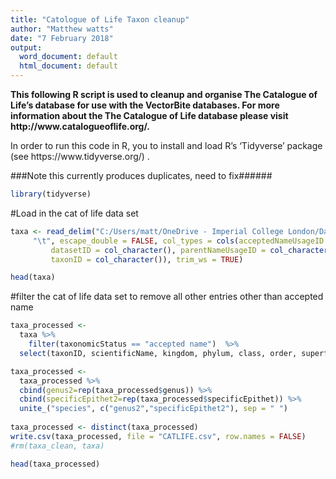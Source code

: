 ```yaml
---
title: "Catologue of Life Taxon cleanup"
author: "Matthew watts"
date: "7 February 2018"
output:
  word_document: default
  html_document: default
---
```


**This following R script is used to cleanup and organise The Catalogue of Life's database for use with the VectorBite databases. For more information about the The Catalogue of Life database please visit http://www.catalogueoflife.org/. **

In order to run this code in R, you to install and load R's 'Tidyverse' package (see https://www.tidyverse.org/) . 


###Note this currently produces duplicates, need to fix######

```r

library(tidyverse)

```



#Load in the cat of life data set
```r
taxa <- read_delim("C:/Users/matt/OneDrive - Imperial College London/DataSets/Taxonomy/CatelogueOfLife/archive-kingdom-animalia-bl3/taxa.txt", 
     "\t", escape_double = FALSE, col_types = cols(acceptedNameUsageID = col_character(), 
         datasetID = col_character(), parentNameUsageID = col_character(), 
         taxonID = col_character()), trim_ws = TRUE)

```

```r

head(taxa)

```


#filter the cat of life data set to remove all other entries other than accepted name


```r

taxa_processed <- 
  taxa %>%
    filter(taxonomicStatus == "accepted name")  %>%
  select(taxonID, scientificName, kingdom, phylum, class, order, superfamily, family, genericName, genus, subgenus, specificEpithet, infraspecificEpithet)

taxa_processed <-
  taxa_processed %>%
  cbind(genus2=rep(taxa_processed$genus)) %>%
  cbind(specificEpithet2=rep(taxa_processed$specificEpithet)) %>%
  unite_("species", c("genus2","specificEpithet2"), sep = " ")
  
taxa_processed <- distinct(taxa_processed)
write.csv(taxa_processed, file = "CATLIFE.csv", row.names = FALSE)
#rm(taxa_clean, taxa)

```


```r
head(taxa_processed)

```

